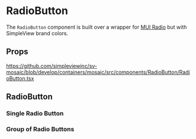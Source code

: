 
<Meta of={stories} />

# RadioButton

The `RadioButton` component is built over a wrapper for [MUI Radio](https://mui.com/material-ui/react-radio-button/#main-content) but with SimpleView brand colors.

## Props

https://github.com/simpleviewinc/sv-mosaic/blob/develop/containers/mosaic/src/components/RadioButton/RadioButton.tsx

## RadioButton

### Single Radio Button

<Canvas of={stories.Playground} />

### Group of Radio Buttons

<Canvas of={stories.Group} />


